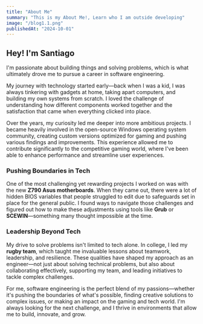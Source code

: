 ```yaml
---
title: "About Me"
summary: "This is my About Me!, Learn who I am outside developing"
image: "/blog1.1.png"
publishedAt: "2024-10-01"
---
```


## Hey! I'm Santiago

I'm passionate about building things and solving problems, which is what ultimately drove me to pursue a career in software engineering.



My journey with technology started early—back when I was a kid, I was always tinkering with gadgets at home, taking apart computers, and building my own systems from scratch. I loved the challenge of understanding how different components worked together and the satisfaction that came when everything clicked into place.

Over the years, my curiosity led me deeper into more ambitious projects. I became heavily involved in the open-source Windows operating system community, creating custom versions optimized for gaming and pushing various findings and improvements. This experience allowed me to contribute significantly to the competitive gaming world, where I've been able to enhance performance and streamline user experiences.

### Pushing Boundaries in Tech

One of the most challenging yet rewarding projects I worked on was with the new **Z790 Asus motherboards**. When they came out, there were a lot of hidden BIOS variables that people struggled to edit due to safeguards set in place for the general public. I found ways to navigate those challenges and figured out how to make these adjustments using tools like **Grub** or **SCEWIN**—something many thought impossible at the time.

### Leadership Beyond Tech

My drive to solve problems isn't limited to tech alone. In college, I led my **rugby team**, which taught me invaluable lessons about teamwork, leadership, and resilience. These qualities have shaped my approach as an engineer—not just about solving technical problems, but also about collaborating effectively, supporting my team, and leading initiatives to tackle complex challenges.

For me, software engineering is the perfect blend of my passions—whether it's pushing the boundaries of what's possible, finding creative solutions to complex issues, or making an impact on the gaming and tech world. I'm always looking for the next challenge, and I thrive in environments that allow me to build, innovate, and grow.


